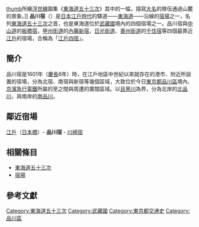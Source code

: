 [[file:Hiroshige02_shinagawa.jpg|thumb]]所繪[[浮世繪|浮世繪]]圖集《[[東海道五十三次_(浮世繪)|東海道五十三次]]》其中的一幅，描寫[[大名_(稱謂)|大名]]的隊伍通過{{link-ja|御殿山 (品川區)|御殿山 (品川区)|御殿山}}山麓的景象。]]
'''品川宿'''（{{lang-ja|品川宿}}）是[[日本|日本]][[江戶時代|江戶時代]]的驛道——[[東海道|東海道]]——沿線的[[宿場|宿場]]之一，名列[[東海道五十三次|東海道五十三次]]之首，也是東海道位於[[武藏國|武藏國]]境內的四個宿場之一。品川宿與[[中山道|中山道]]的[[板橋宿|板橋宿]]，[[甲州街道|甲州街道]]的[[內藤新宿|內藤新宿]]，[[日光街道|日光街道]]、[[奧州街道|奧州街道]]的[[千住宿|千住宿]]等四個最靠近[[江戶|江戶]]的宿場，合稱為「[[江戶四宿|江戶四宿]]」。

==簡介==

品川宿是1601年（[[慶長|慶長]]6年）時，在江戶地區中世紀以來就存在的港市、{{link-ja|品川湊|品川湊}}附近所設置的宿場，分為北宿、南宿與新宿等幾個區域，大致位於今日[[東京都|東京都]][[品川區|品川區]]境內、[[京濱急行電鐵|京濱急行電鐵]]所屬的{{ST|北品川|1}}至{{ST|青物橫丁|1}}之間與周遭的廣闊區域。以[[目黑川|目黑川]]為界，分為北岸的[[北品川|北品川]]，與南岸的[[南品川|南品川]]。

==鄰近宿場==

[[江戶|江戶]]（[[日本橋_(東京都)|日本橋]]）- '''品川宿''' - [[川崎宿|川崎宿]]

==相關條目==
* [[東海道五十三次|東海道五十三次]]
* [[宿場|宿場]]

==參考文獻==
{{reflist|refs=
|
<ref>{{ja}}[http://japan-city.com/sina/ 東海道品川宿（舊東海道品川宿周邊街道管理協議會）]</ref>
}}

{{東海道}}
{{japan-stub}}

{{DEFAULTSORT:Shinakawa-Juku}}
[[Category:東海道五十三次|Category:東海道五十三次]]
[[Category:武藏國|Category:武藏國]]
[[Category:東京都交通史|Category:東京都交通史]]
[[Category:品川區|Category:品川區]]